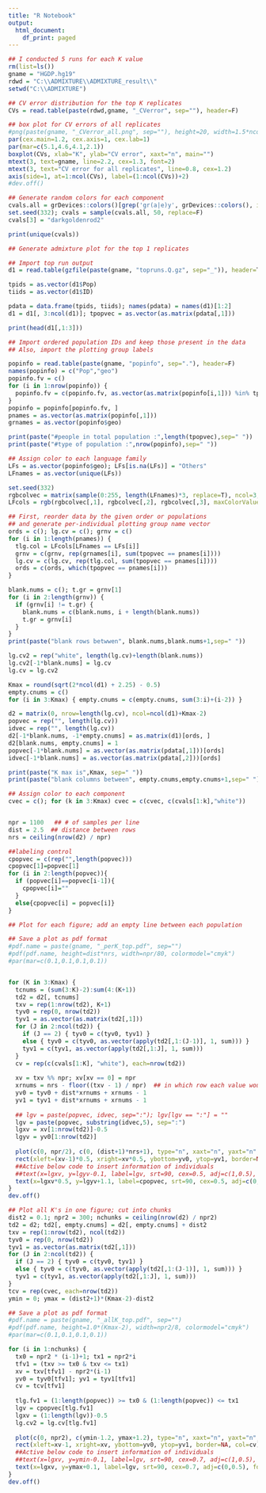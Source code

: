 ---
title: "R Notebook"
output:
  html_document:
    df_print: paged
---

```{r}
## I conducted 5 runs for each K value
rm(list=ls())
gname = "HGDP.hg19"
rdwd = "C:\\ADMIXTURE\\ADMIXTURE_result\\"
setwd("C:\\ADMIXTURE")
```

```{r}
## CV error distribution for the top K replicates
CVs = read.table(paste(rdwd,gname, "_CVerror", sep=""), header=F)
```

```{r}
## box plot for CV errors of all replicates
#png(paste(gname, "_CVerror_all.png", sep=""), height=20, width=1.5*ncol(CVs), res=300, units="cm")
par(cex.main=1.2, cex.axis=1, cex.lab=1)
par(mar=c(5.1,4.6,4.1,2.1))
boxplot(CVs, xlab="K", ylab="CV error", xaxt="n", main="")
mtext(3, text=gname, line=2.2, cex=1.3, font=2)
mtext(3, text="CV error for all replicates", line=0.8, cex=1.2)
axis(side=1, at=1:ncol(CVs), label=(1:ncol(CVs))+2)
#dev.off()
```
```{r}
## Generate random colors for each component
cvals.all = grDevices::colors()[grep('gr(a|e)y', grDevices::colors(), invert = T)]
set.seed(332); cvals = sample(cvals.all, 50, replace=F)
cvals[3] = "darkgoldenrod2"

print(unique(cvals))
```

```{r}
## Generate admixture plot for the top 1 replicates

## Import top run output
d1 = read.table(gzfile(paste(gname, "topruns.Q.gz", sep="_")), header=T)

tpids = as.vector(d1$Pop)
tiids = as.vector(d1$ID)

pdata = data.frame(tpids, tiids); names(pdata) = names(d1)[1:2]
d1 = d1[, 3:ncol(d1)]; tpopvec = as.vector(as.matrix(pdata[,1]))

print(head(d1[,1:3]))
```

```{r}
## Import ordered population IDs and keep those present in the data
## Also, import the plotting group labels

popinfo = read.table(paste(gname, "popinfo", sep="."), header=F)
names(popinfo) = c("Pop","geo")
popinfo.fv = c()
for (i in 1:nrow(popinfo)) {
  popinfo.fv = c(popinfo.fv, as.vector(as.matrix(popinfo[i,1])) %in% tpopvec)
}
popinfo = popinfo[popinfo.fv, ]
pnames = as.vector(as.matrix(popinfo[,1]))
grnames = as.vector(popinfo$geo)

print(paste("#people in total population :",length(tpopvec),sep=" "))
print(paste("#type of population :",nrow(popinfo),sep=" "))
```

```{r}
## Assign color to each language family
LFs = as.vector(popinfo$geo); LFs[is.na(LFs)] = "Others"
LFnames = as.vector(unique(LFs))

set.seed(332)
rgbcolvec = matrix(sample(0:255, length(LFnames)*3, replace=T), ncol=3, byrow=T)
LFcols = rgb(rgbcolvec[,1], rgbcolvec[,2], rgbcolvec[,3], maxColorValue=255)

```

```{r}
## First, reorder data by the given order or populations
## and generate per-individual plotting group name vector
ords = c(); lg.cv = c(); grnv = c()
for (i in 1:length(pnames)) {
  tlg.col = LFcols[LFnames == LFs[i]]
  grnv = c(grnv, rep(grnames[i], sum(tpopvec == pnames[i])))
  lg.cv = c(lg.cv, rep(tlg.col, sum(tpopvec == pnames[i])))
  ords = c(ords, which(tpopvec == pnames[i]))
}
```


```{r}
blank.nums = c(); t.gr = grnv[1]
for (i in 2:length(grnv)) {
  if (grnv[i] != t.gr) {
    blank.nums = c(blank.nums, i + length(blank.nums))
    t.gr = grnv[i]
  }
}
print(paste("blank rows betwwen", blank.nums,blank.nums+1,sep=" "))
```
```{r}
lg.cv2 = rep("white", length(lg.cv)+length(blank.nums))
lg.cv2[-1*blank.nums] = lg.cv
lg.cv = lg.cv2

Kmax = round(sqrt(2*ncol(d1) + 2.25) - 0.5)
empty.cnums = c()
for (i in 3:Kmax) { empty.cnums = c(empty.cnums, sum(3:i)+(i-2)) }

d2 = matrix(0, nrow=length(lg.cv), ncol=ncol(d1)+Kmax-2)
popvec = rep("", length(lg.cv))
idvec = rep("", length(lg.cv))
d2[-1*blank.nums, -1*empty.cnums] = as.matrix(d1)[ords, ]
d2[blank.nums, empty.cnums] = 1
popvec[-1*blank.nums] = as.vector(as.matrix(pdata[,1]))[ords]
idvec[-1*blank.nums] = as.vector(as.matrix(pdata[,2]))[ords]

print(paste("K max is",Kmax, sep=" "))
print(paste("blank columns between", empty.cnums,empty.cnums+1,sep=" "))
```

```{r}
## Assign color to each component
cvec = c(); for (k in 3:Kmax) cvec = c(cvec, c(cvals[1:k],"white"))


npr = 1100   ## # of samples per line
dist = 2.5  ## distance between rows
nrs = ceiling(nrow(d2) / npr)
```

```{r}
##labeling control
cpopvec = c(rep("",length(popvec)))
cpopvec[1]=popvec[1]
for (i in 2:length(popvec)){
  if (popvec[i]==popvec[i-1]){
    cpopvec[i]=""
  }
  else{cpopvec[i] = popvec[i]}
}
```

```{r}
## Plot for each figure; add an empty line between each population

## Save a plot as pdf format
#pdf.name = paste(gname, "_perK_top.pdf", sep="")
#pdf(pdf.name, height=dist*nrs, width=npr/80, colormodel="cmyk")
#par(mar=c(0.1,0.1,0.1,0.1))


for (K in 3:Kmax) {
  tcnums = (sum(3:K)-2):sum(4:(K+1))
  td2 = d2[, tcnums]
  txv = rep(1:nrow(td2), K+1)
  tyv0 = rep(0, nrow(td2))
  tyv1 = as.vector(as.matrix(td2[,1]))
  for (J in 2:ncol(td2)) {
    if (J == 2) { tyv0 = c(tyv0, tyv1) }
    else { tyv0 = c(tyv0, as.vector(apply(td2[,1:(J-1)], 1, sum))) }
    tyv1 = c(tyv1, as.vector(apply(td2[,1:J], 1, sum)))
  }
  cv = rep(c(cvals[1:K], "white"), each=nrow(td2))
  
  xv = txv %% npr; xv[xv == 0] = npr
  xrnums = nrs - floor((txv - 1) / npr)  ## in which row each value would be
  yv0 = tyv0 + dist*xrnums + xrnums - 1
  yv1 = tyv1 + dist*xrnums + xrnums - 1
  
  ## lgv = paste(popvec, idvec, sep=":"); lgv[lgv == ":"] = ""
  lgv = paste(popvec, substring(idvec,5), sep=":")
  lgxv = xv[1:nrow(td2)]-0.5
  lgyv = yv0[1:nrow(td2)]
  
  plot(c(0, npr/2), c(0, (dist+1)*nrs+1), type="n", xaxt="n", yaxt="n", xlab="", ylab="", bty="n")
  rect(xleft=(xv-1)*0.5, xright=xv*0.5, ybottom=yv0, ytop=yv1, border=NA, col=cv)
  ##Active below code to insert information of individuals
  ##text(x=lgxv, y=lgyv-0.1, label=lgv, srt=90, cex=0.5, adj=c(1,0.5), font=2, col=lg.cv)
  text(x=lgxv*0.5, y=lgyv+1.1, label=cpopvec, srt=90, cex=0.5, adj=c(0,0.5), font=4, col=lg.cv2)
}
dev.off()
```

```{r}
## Plot all K's in one figure; cut into chunks
dist2 = 0.1; npr2 = 300; nchunks = ceiling(nrow(d2) / npr2)
td2 = d2; td2[, empty.cnums] = d2[, empty.cnums] + dist2
txv = rep(1:nrow(td2), ncol(td2))
tyv0 = rep(0, nrow(td2))
tyv1 = as.vector(as.matrix(td2[,1]))
for (J in 2:ncol(td2)) {
  if (J == 2) { tyv0 = c(tyv0, tyv1) }
  else { tyv0 = c(tyv0, as.vector(apply(td2[,1:(J-1)], 1, sum))) }
  tyv1 = c(tyv1, as.vector(apply(td2[,1:J], 1, sum)))
}
tcv = rep(cvec, each=nrow(td2))
ymin = 0; ymax = (dist2+1)*(Kmax-2)-dist2

## Save a plot as pdf format
#pdf.name = paste(gname, "_allK_top.pdf", sep="")
#pdf(pdf.name, height=1.0*(Kmax-2), width=npr2/8, colormodel="cmyk")
#par(mar=c(0.1,0.1,0.1,0.1))

for (i in 1:nchunks) {
  tx0 = npr2 * (i-1)+1; tx1 = npr2*i
  tfv1 = (txv >= tx0 & txv <= tx1)
  xv = txv[tfv1] - npr2*(i-1)
  yv0 = tyv0[tfv1]; yv1 = tyv1[tfv1]
  cv = tcv[tfv1]
  
  tlg.fv1 = (1:length(popvec)) >= tx0 & (1:length(popvec)) <= tx1
  lgv = cpopvec[tlg.fv1]
  lgxv = (1:length(lgv))-0.5
  lg.cv2 = lg.cv[tlg.fv1]
  
  plot(c(0, npr2), c(ymin-1.2, ymax+1.2), type="n", xaxt="n", yaxt="n", xlab="", ylab="", bty="n")
  rect(xleft=xv-1, xright=xv, ybottom=yv0, ytop=yv1, border=NA, col=cv)
  ##Active below code to insert information of individuals
  ##text(x=lgxv, y=ymin-0.1, label=lgv, srt=90, cex=0.7, adj=c(1,0.5), font=2, col=lg.cv2)
  text(x=lgxv, y=ymax+0.1, label=lgv, srt=90, cex=0.7, adj=c(0,0.5), font=2, col=lg.cv2)
}
dev.off()
```
